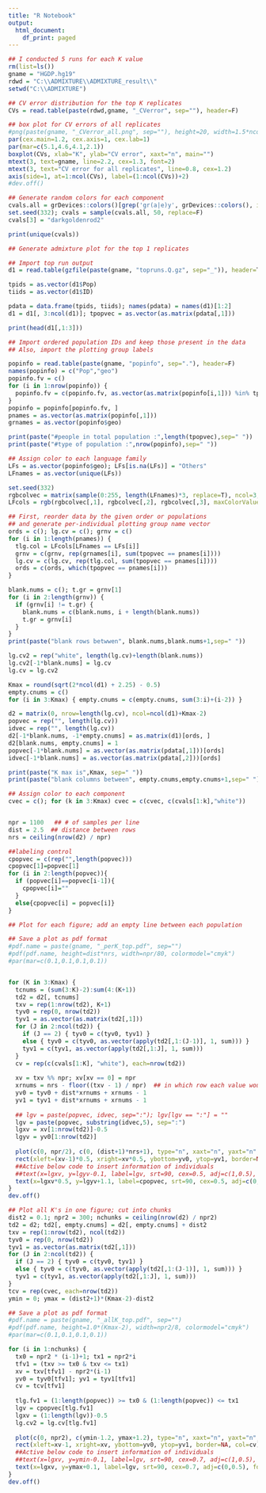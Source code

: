 ---
title: "R Notebook"
output:
  html_document:
    df_print: paged
---

```{r}
## I conducted 5 runs for each K value
rm(list=ls())
gname = "HGDP.hg19"
rdwd = "C:\\ADMIXTURE\\ADMIXTURE_result\\"
setwd("C:\\ADMIXTURE")
```

```{r}
## CV error distribution for the top K replicates
CVs = read.table(paste(rdwd,gname, "_CVerror", sep=""), header=F)
```

```{r}
## box plot for CV errors of all replicates
#png(paste(gname, "_CVerror_all.png", sep=""), height=20, width=1.5*ncol(CVs), res=300, units="cm")
par(cex.main=1.2, cex.axis=1, cex.lab=1)
par(mar=c(5.1,4.6,4.1,2.1))
boxplot(CVs, xlab="K", ylab="CV error", xaxt="n", main="")
mtext(3, text=gname, line=2.2, cex=1.3, font=2)
mtext(3, text="CV error for all replicates", line=0.8, cex=1.2)
axis(side=1, at=1:ncol(CVs), label=(1:ncol(CVs))+2)
#dev.off()
```
```{r}
## Generate random colors for each component
cvals.all = grDevices::colors()[grep('gr(a|e)y', grDevices::colors(), invert = T)]
set.seed(332); cvals = sample(cvals.all, 50, replace=F)
cvals[3] = "darkgoldenrod2"

print(unique(cvals))
```

```{r}
## Generate admixture plot for the top 1 replicates

## Import top run output
d1 = read.table(gzfile(paste(gname, "topruns.Q.gz", sep="_")), header=T)

tpids = as.vector(d1$Pop)
tiids = as.vector(d1$ID)

pdata = data.frame(tpids, tiids); names(pdata) = names(d1)[1:2]
d1 = d1[, 3:ncol(d1)]; tpopvec = as.vector(as.matrix(pdata[,1]))

print(head(d1[,1:3]))
```

```{r}
## Import ordered population IDs and keep those present in the data
## Also, import the plotting group labels

popinfo = read.table(paste(gname, "popinfo", sep="."), header=F)
names(popinfo) = c("Pop","geo")
popinfo.fv = c()
for (i in 1:nrow(popinfo)) {
  popinfo.fv = c(popinfo.fv, as.vector(as.matrix(popinfo[i,1])) %in% tpopvec)
}
popinfo = popinfo[popinfo.fv, ]
pnames = as.vector(as.matrix(popinfo[,1]))
grnames = as.vector(popinfo$geo)

print(paste("#people in total population :",length(tpopvec),sep=" "))
print(paste("#type of population :",nrow(popinfo),sep=" "))
```

```{r}
## Assign color to each language family
LFs = as.vector(popinfo$geo); LFs[is.na(LFs)] = "Others"
LFnames = as.vector(unique(LFs))

set.seed(332)
rgbcolvec = matrix(sample(0:255, length(LFnames)*3, replace=T), ncol=3, byrow=T)
LFcols = rgb(rgbcolvec[,1], rgbcolvec[,2], rgbcolvec[,3], maxColorValue=255)

```

```{r}
## First, reorder data by the given order or populations
## and generate per-individual plotting group name vector
ords = c(); lg.cv = c(); grnv = c()
for (i in 1:length(pnames)) {
  tlg.col = LFcols[LFnames == LFs[i]]
  grnv = c(grnv, rep(grnames[i], sum(tpopvec == pnames[i])))
  lg.cv = c(lg.cv, rep(tlg.col, sum(tpopvec == pnames[i])))
  ords = c(ords, which(tpopvec == pnames[i]))
}
```


```{r}
blank.nums = c(); t.gr = grnv[1]
for (i in 2:length(grnv)) {
  if (grnv[i] != t.gr) {
    blank.nums = c(blank.nums, i + length(blank.nums))
    t.gr = grnv[i]
  }
}
print(paste("blank rows betwwen", blank.nums,blank.nums+1,sep=" "))
```
```{r}
lg.cv2 = rep("white", length(lg.cv)+length(blank.nums))
lg.cv2[-1*blank.nums] = lg.cv
lg.cv = lg.cv2

Kmax = round(sqrt(2*ncol(d1) + 2.25) - 0.5)
empty.cnums = c()
for (i in 3:Kmax) { empty.cnums = c(empty.cnums, sum(3:i)+(i-2)) }

d2 = matrix(0, nrow=length(lg.cv), ncol=ncol(d1)+Kmax-2)
popvec = rep("", length(lg.cv))
idvec = rep("", length(lg.cv))
d2[-1*blank.nums, -1*empty.cnums] = as.matrix(d1)[ords, ]
d2[blank.nums, empty.cnums] = 1
popvec[-1*blank.nums] = as.vector(as.matrix(pdata[,1]))[ords]
idvec[-1*blank.nums] = as.vector(as.matrix(pdata[,2]))[ords]

print(paste("K max is",Kmax, sep=" "))
print(paste("blank columns between", empty.cnums,empty.cnums+1,sep=" "))
```

```{r}
## Assign color to each component
cvec = c(); for (k in 3:Kmax) cvec = c(cvec, c(cvals[1:k],"white"))


npr = 1100   ## # of samples per line
dist = 2.5  ## distance between rows
nrs = ceiling(nrow(d2) / npr)
```

```{r}
##labeling control
cpopvec = c(rep("",length(popvec)))
cpopvec[1]=popvec[1]
for (i in 2:length(popvec)){
  if (popvec[i]==popvec[i-1]){
    cpopvec[i]=""
  }
  else{cpopvec[i] = popvec[i]}
}
```

```{r}
## Plot for each figure; add an empty line between each population

## Save a plot as pdf format
#pdf.name = paste(gname, "_perK_top.pdf", sep="")
#pdf(pdf.name, height=dist*nrs, width=npr/80, colormodel="cmyk")
#par(mar=c(0.1,0.1,0.1,0.1))


for (K in 3:Kmax) {
  tcnums = (sum(3:K)-2):sum(4:(K+1))
  td2 = d2[, tcnums]
  txv = rep(1:nrow(td2), K+1)
  tyv0 = rep(0, nrow(td2))
  tyv1 = as.vector(as.matrix(td2[,1]))
  for (J in 2:ncol(td2)) {
    if (J == 2) { tyv0 = c(tyv0, tyv1) }
    else { tyv0 = c(tyv0, as.vector(apply(td2[,1:(J-1)], 1, sum))) }
    tyv1 = c(tyv1, as.vector(apply(td2[,1:J], 1, sum)))
  }
  cv = rep(c(cvals[1:K], "white"), each=nrow(td2))
  
  xv = txv %% npr; xv[xv == 0] = npr
  xrnums = nrs - floor((txv - 1) / npr)  ## in which row each value would be
  yv0 = tyv0 + dist*xrnums + xrnums - 1
  yv1 = tyv1 + dist*xrnums + xrnums - 1
  
  ## lgv = paste(popvec, idvec, sep=":"); lgv[lgv == ":"] = ""
  lgv = paste(popvec, substring(idvec,5), sep=":")
  lgxv = xv[1:nrow(td2)]-0.5
  lgyv = yv0[1:nrow(td2)]
  
  plot(c(0, npr/2), c(0, (dist+1)*nrs+1), type="n", xaxt="n", yaxt="n", xlab="", ylab="", bty="n")
  rect(xleft=(xv-1)*0.5, xright=xv*0.5, ybottom=yv0, ytop=yv1, border=NA, col=cv)
  ##Active below code to insert information of individuals
  ##text(x=lgxv, y=lgyv-0.1, label=lgv, srt=90, cex=0.5, adj=c(1,0.5), font=2, col=lg.cv)
  text(x=lgxv*0.5, y=lgyv+1.1, label=cpopvec, srt=90, cex=0.5, adj=c(0,0.5), font=4, col=lg.cv2)
}
dev.off()
```

```{r}
## Plot all K's in one figure; cut into chunks
dist2 = 0.1; npr2 = 300; nchunks = ceiling(nrow(d2) / npr2)
td2 = d2; td2[, empty.cnums] = d2[, empty.cnums] + dist2
txv = rep(1:nrow(td2), ncol(td2))
tyv0 = rep(0, nrow(td2))
tyv1 = as.vector(as.matrix(td2[,1]))
for (J in 2:ncol(td2)) {
  if (J == 2) { tyv0 = c(tyv0, tyv1) }
  else { tyv0 = c(tyv0, as.vector(apply(td2[,1:(J-1)], 1, sum))) }
  tyv1 = c(tyv1, as.vector(apply(td2[,1:J], 1, sum)))
}
tcv = rep(cvec, each=nrow(td2))
ymin = 0; ymax = (dist2+1)*(Kmax-2)-dist2

## Save a plot as pdf format
#pdf.name = paste(gname, "_allK_top.pdf", sep="")
#pdf(pdf.name, height=1.0*(Kmax-2), width=npr2/8, colormodel="cmyk")
#par(mar=c(0.1,0.1,0.1,0.1))

for (i in 1:nchunks) {
  tx0 = npr2 * (i-1)+1; tx1 = npr2*i
  tfv1 = (txv >= tx0 & txv <= tx1)
  xv = txv[tfv1] - npr2*(i-1)
  yv0 = tyv0[tfv1]; yv1 = tyv1[tfv1]
  cv = tcv[tfv1]
  
  tlg.fv1 = (1:length(popvec)) >= tx0 & (1:length(popvec)) <= tx1
  lgv = cpopvec[tlg.fv1]
  lgxv = (1:length(lgv))-0.5
  lg.cv2 = lg.cv[tlg.fv1]
  
  plot(c(0, npr2), c(ymin-1.2, ymax+1.2), type="n", xaxt="n", yaxt="n", xlab="", ylab="", bty="n")
  rect(xleft=xv-1, xright=xv, ybottom=yv0, ytop=yv1, border=NA, col=cv)
  ##Active below code to insert information of individuals
  ##text(x=lgxv, y=ymin-0.1, label=lgv, srt=90, cex=0.7, adj=c(1,0.5), font=2, col=lg.cv2)
  text(x=lgxv, y=ymax+0.1, label=lgv, srt=90, cex=0.7, adj=c(0,0.5), font=2, col=lg.cv2)
}
dev.off()
```
